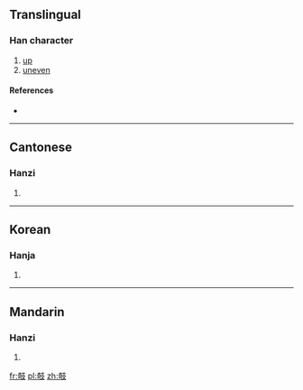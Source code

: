==Translingual==

===Han character===
{{Han char|rn=65|rad=支|as=08|sn=12|four=4464<sub>7</sub>|canj=大口十水 (KRJE)}}

# [[up]]
# [[uneven]]

====References====
* {{Han ref|kx=0467.210|dkj=13086|dj=0815.190|hdz=21329.210|uh=6532|ud=25906|bh=D972|bd=55666}}

----

==Cantonese==

===Hanzi===
{{yue-hanzi|jyut=|y=kei1}}

# {{defn|Cantonese|sort=支08}}

----

==Korean==

===Hanja===
{{ko-hanja|hangeul=[[기]]|eumhun=|rv=gi|mr=ki|y=ki}}

# {{defn|Korean|sort=支08}}

----

==Mandarin==

===Hanzi===
{{cmn-hanzi|pin=[[qī]] ([[qi1]])|wg=ch'i<sup>1</sup>}}

# {{defn|Mandarin|sort=支08}}

[[fr:攲]]
[[pl:攲]]
[[zh:攲]]